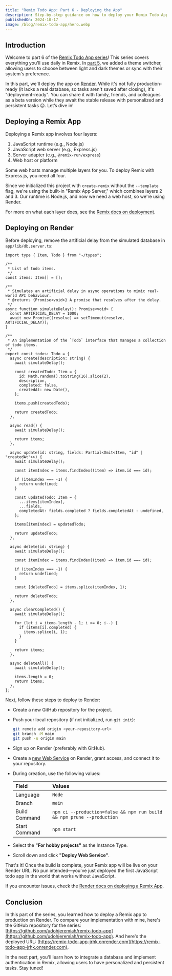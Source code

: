 ```yaml
---
title: "Remix Todo App: Part 6 - Deploying the App"
description: Step-by-step guidance on how to deploy your Remix Todo App to production.
publishedOn: 2024-10-17
image: /blog/remix-todo-app/hero.webp
---
```


## Introduction

Welcome to part 6 of the
[Remix Todo App series](/blog/remix-todo-app-part-1-building-the-app-layout-and-structure#series-roadmap)! This series
covers everything you'll use daily in Remix. In [part 5](/blog/remix-todo-app-part-5-implementing-a-theme-switcher), we
added a theme switcher, allowing users to choose between light and dark themes or sync with their system's preference.

In this part, we'll deploy the app on [Render](https://render.com). While it's not fully production-ready
(it lacks a real database, so tasks aren't saved after closing), it's "deployment-ready". You can share it with family,
friends, and colleagues as a beta version while they await the stable release with personalized and persistent tasks 😉.
Let’s dive in!

## Deploying a Remix App

Deploying a Remix app involves four layers:

1. JavaScript runtime (e.g., Node.js)
2. JavaScript web server (e.g., Express.js)
3. Server adapter (e.g., `@remix-run/express`)
4. Web host or platform

Some web hosts manage multiple layers for you. To deploy Remix with Express.js, you need all four.

Since we initialized this project with `create-remix` without the `--template` flag, we're using the built-in
"Remix App Server," which combines layers 2 and 3. Our runtime is Node.js, and now we need a web host, so we're using
Render.

For more on what each layer does, see the
[Remix docs on deployment](https://remix.run/docs/en/main/discussion/runtimes).

## Deploying on Render

Before deploying, remove the artificial delay from the simulated database in `app/lib/db.server.ts`:

```tsx title="app/lib/db.server.ts" {8-15,22,37,43,63,77,89}#remove
import type { Item, Todo } from "~/types";

/**
 * List of todo items.
 */
const items: Item[] = [];

/**
 * Simulates an artificial delay in async operations to mimic real-world API behaviour.
 * @returns {Promise<void>} A promise that resolves after the delay.
 */
async function simulateDelay(): Promise<void> {
  const ARTIFICIAL_DELAY = 1000;
  await new Promise((resolve) => setTimeout(resolve, ARTIFICIAL_DELAY));
}

/**
 * An implementation of the `Todo` interface that manages a collection of todo items.
 */
export const todos: Todo = {
  async create(description: string) {
    await simulateDelay();

    const createdTodo: Item = {
      id: Math.random().toString(16).slice(2),
      description,
      completed: false,
      createdAt: new Date(),
    };

    items.push(createdTodo);

    return createdTodo;
  },

  async read() {
    await simulateDelay();

    return items;
  },

  async update(id: string, fields: Partial<Omit<Item, "id" | "createdAt">>) {
    await simulateDelay();

    const itemIndex = items.findIndex((item) => item.id === id);

    if (itemIndex === -1) {
      return undefined;
    }

    const updatedTodo: Item = {
      ...items[itemIndex],
      ...fields,
      completedAt: fields.completed ? fields.completedAt : undefined,
    };

    items[itemIndex] = updatedTodo;

    return updatedTodo;
  },

  async delete(id: string) {
    await simulateDelay();

    const itemIndex = items.findIndex((item) => item.id === id);

    if (itemIndex === -1) {
      return undefined;
    }

    const [deletedTodo] = items.splice(itemIndex, 1);

    return deletedTodo;
  },

  async clearCompleted() {
    await simulateDelay();

    for (let i = items.length - 1; i >= 0; i--) {
      if (items[i].completed) {
        items.splice(i, 1);
      }
    }

    return items;
  },

  async deleteAll() {
    await simulateDelay();

    items.length = 0;
    return items;
  },
};
```

Next, follow these steps to deploy to Render:

- Create a new GitHub repository for the project.

- Push your local repository (if not initialized, run `git init`):

  ```bash
  git remote add origin <your-repository-url>
  git branch -M main
  git push -u origin main
  ```

- Sign up on Render (preferably with GitHub).

- Create a [new Web Service](https://dashboard.render.com/select-repo?type=web) on Render, grant access, and connect it
  to your repository.

- During creation, use the following values:

  | Field         | Values                                                                 |
  | :------------ | :--------------------------------------------------------------------- |
  | Language      | `Node`                                                                 |
  | Branch        | `main`                                                                 |
  | Build Command | `npm ci --production=false && npm run build && npm prune --production` |
  | Start Command | `npm start`                                                            |

- Select the **"For hobby projects"** as the Instance Type.

- Scroll down and click **"Deploy Web Service"**.

That's it! Once the build is complete, your Remix app will be live on your Render URL. No pun intended—you've just
deployed the first JavaScript todo app in the world that works without JavaScript.

If you encounter issues, check the
[Render docs on deploying a Remix App](https://docs.render.com/deploy-remix).

## Conclusion

In this part of the series, you learned how to deploy a Remix app to production on Render. To compare your
implementation with mine, here's the GitHub repository for the series:
[https://github.com/udohjeremiah/remix-todo-app](https://github.com/udohjeremiah/remix-todo-app). And here's the
deployed URL: [https://remix-todo-app-jrhk.onrender.com](https://remix-todo-app-jrhk.onrender.com).

In the next part, you'll learn how to integrate a database and implement authentication in Remix, allowing users to have
personalized and persistent tasks. Stay tuned!
